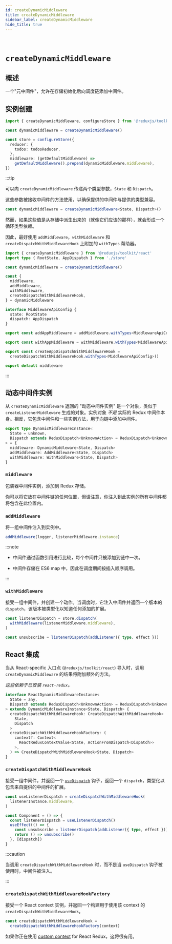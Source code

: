 ```yaml
---
id: createDynamicMiddleware
title: createDynamicMiddleware
sidebar_label: createDynamicMiddleware
hide_title: true
---
```


&nbsp;

# `createDynamicMiddleware`

## 概述

一个"元中间件"，允许在存储初始化后向调度链添加中间件。

## 实例创建

```ts no-transpile
import { createDynamicMiddleware, configureStore } from '@reduxjs/toolkit'

const dynamicMiddleware = createDynamicMiddleware()

const store = configureStore({
  reducer: {
    todos: todosReducer,
  },
  middleware: (getDefaultMiddleware) =>
    getDefaultMiddleware().prepend(dynamicMiddleware.middleware),
})
```

:::tip

可以向 `createDynamicMiddleware` 传递两个类型参数，`State` 和 `Dispatch`。

这些参数被接收中间件的方法使用，以确保提供的中间件与提供的类型兼容。

```ts no-transpile
const dynamicMiddleware = createDynamicMiddleware<State, Dispatch>()
```

然而，如果这些值是从存储中派生出来的（就像它们应该的那样），就会形成一个循环类型依赖。

因此，最好使用 `addMiddleware`，`withMiddleware` 和 `createDispatchWithMiddlewareHook` 上附加的 `withTypes` 帮助器。

```ts no-transpile
import { createDynamicMiddleware } from '@reduxjs/toolkit/react'
import type { RootState, AppDispatch } from './store'

const dynamicMiddleware = createDynamicMiddleware()

const {
  middleware,
  addMiddleware,
  withMiddleware,
  createDispatchWithMiddlewareHook,
} = dynamicMiddleware

interface MiddlewareApiConfig {
  state: RootState
  dispatch: AppDispatch
}

export const addAppMiddleware = addMiddleware.withTypes<MiddlewareApiConfig>()

export const withAppMiddleware = withMiddleware.withTypes<MiddlewareApiConfig>()

export const createAppDispatchWithMiddlewareHook =
  createDispatchWithMiddlewareHook.withTypes<MiddlewareApiConfig>()

export default middleware
```

:::

## 动态中间件实例

从 `createDynamicMiddleware` 返回的 "动态中间件实例" 是一个对象，类似于 `createListenerMiddleware` 生成的对象。实例对象 _不是_ 实际的 Redux 中间件本身。相反，它包含中间件和一些实例方法，用于向链中添加中间件。

```ts no-transpile
export type DynamicMiddlewareInstance<
  State = unknown,
  Dispatch extends ReduxDispatch<UnknownAction> = ReduxDispatch<UnknownAction>,
> = {
  middleware: DynamicMiddleware<State, Dispatch>
  addMiddleware: AddMiddleware<State, Dispatch>
  withMiddleware: WithMiddleware<State, Dispatch>
}
```

### `middleware`

包装器中间件实例，添加到 Redux 存储。

你可以将它放在中间件链的任何位置，但请注意，你注入到此实例的所有中间件都将包含在此位置内。

### `addMiddleware`

将一组中间件注入到实例中。

```ts no-transpile
addMiddleware(logger, listenerMiddleware.instance)
```

:::note

- 中间件通过函数引用进行比较，每个中间件只被添加到链中一次。

- 中间件存储在 ES6 map 中，因此在调度期间按插入顺序调用。

:::

### `withMiddleware`

接受一组中间件，并创建一个动作。当调度时，它注入中间件并返回一个版本的 `dispatch`，该版本被类型化以知道任何添加的扩展。

```ts no-transpile
const listenerDispatch = store.dispatch(
  withMiddleware(listenerMiddleware.middleware),
)

const unsubscribe = listenerDispatch(addListener({ type, effect }))
```

## React 集成

当从 React-specific 入口点 (`@reduxjs/toolkit/react`) 导入时，调用 `createDynamicMiddleware` 的结果将附加额外的方法。

_这些依赖于已安装 `react-redux`。_

```ts no-transpile
interface ReactDynamicMiddlewareInstance<
  State = any,
  Dispatch extends ReduxDispatch<UnknownAction> = ReduxDispatch<UnknownAction>,
> extends DynamicMiddlewareInstance<State, Dispatch> {
  createDispatchWithMiddlewareHook: CreateDispatchWithMiddlewareHook<
    State,
    Dispatch
  >
  createDispatchWithMiddlewareHookFactory: (
    context?: Context<
      ReactReduxContextValue<State, ActionFromDispatch<Dispatch>>
    >,
  ) => CreateDispatchWithMiddlewareHook<State, Dispatch>
}
```

### `createDispatchWithMiddlewareHook`

接受一组中间件，并返回一个 [`useDispatch`](https://react-redux.js.org/api/hooks#usedispatch) 钩子，返回一个 `dispatch`，类型化以包含来自提供的中间件的扩展。

```ts no-transpile
const useListenerDispatch = createDispatchWithMiddlewareHook(
  listenerInstance.middleware,
)

const Component = () => {
  const listenerDispatch = useListenerDispatch()
  useEffect(() => {
    const unsubscribe = listenerDispatch(addListener({ type, effect }))
    return () => unsubscribe()
  }, [dispatch])
}
```

:::caution

当调用 `createDispatchWithMiddlewareHook` 时，而不是当 `useDispatch` 钩子被使用时，中间件被注入。

:::

### `createDispatchWithMiddlewareHookFactory`

接受一个 React context 实例，并返回一个构建用于使用该 context 的 `createDispatchWithMiddlewareHook`。

```ts no-transpile
const createDispatchWithMiddlewareHook =
  createDispatchWithMiddlewareHookFactory(context)
```

如果你正在使用 [custom context](https://react-redux.js.org/using-react-redux/accessing-store#providing-custom-context) for React Redux，这将很有用。
